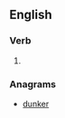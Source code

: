 ==English==

===Verb===
{{head|en|verb}}

# {{obsolete spelling of|drunk|lang=en}}

===Anagrams===
* [[dunker#English|dunker]]